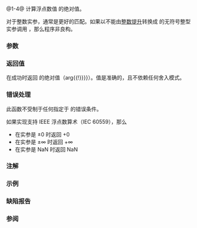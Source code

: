 {{cpp/title|abs{{small|(float)}}|fabs|fabsf|fabsl}}
{{cpp/numeric/math/navbar}}
{{dcl begin}}
{{dcl header|cmath}}
{{dcl header|cstdlib}}
{{dcl rev multi|num=1|dcl1=
float       abs( float num );
double      abs( double num );
long double abs( long double num );
|since2=c++23|dcl2=
constexpr /* floating-point-type */
            abs( /* floating-point-type */ num );
}}
{{dcl header|cmath}}
{{dcl rev multi|num=2|dcl1=
float       fabs ( float num );
double      fabs ( double num );
long double fabs ( long double num );
|since2=c++23|dcl2=
constexpr /* floating-point-type */
            fabs ( /* floating-point-type */ num );
}}
{{dcla|anchor=no|num=3|constexpr=c++23|since=c++11|
float       fabsf( float num );
}}
{{dcla|anchor=no|num=4|constexpr=c++23|since=c++11|
long double fabsl( long double num );
}}
{{dcl h|[[#注解|额外重载]] {{mark since c++11}}}}
{{dcl header|cmath}}
{{dcla|anchor=no|num=A|constexpr=c++23|since=c++11|
template&lt; class Integer &gt;
double      fabs ( Integer num );
}}
{{dcl end}}

@1-4@ 计算浮点数值 {{c|num}} 的绝对值。{{rev inl|since=c++23|标准库提供所有以无 cv 限定的浮点数类型作为参数 {{c|num}} 的类型的 {{tt|std::abs}} 和 {{tt|std::fabs}} 重载。}}

{{rrev|since=c++11|
@A@ 为所有整数类型提供额外重载，将它们当做 {{c/core|double}}。
}}

对于整数实参，{{rlp|abs|{{tt|std::abs}} 的整数重载}}通常是更好的匹配。如果以不能由[[cpp/language/implicit conversion#整数提升|整数提升]]转换成 {{c/core|int}} 的无符号整型实参调用 {{tt|std::abs}}，那么程序非良构。

===参数===
{{par begin}}
{{par|arg|浮点数或整数}}
{{par end}}

===返回值===
在成功时返回 {{c|arg}} 的绝对值（{{tt|{{!}}arg{{!}}}}）。值是准确的，且不依赖任何舍入模式。

===错误处理===
此函数不受制于任何指定于 {{lc|math_errhandling}} 的错误条件。

如果实现支持 IEEE 浮点数算术（IEC 60559），那么
* 在实参是 ±0 时返回 +0
* 在实参是 ±∞ 时返回 +∞
* 在实参是 NaN 时返回 NaN

===注解===
{{cpp/numeric/math/additional integer overload note|fabs}}

===示例===
{{example
|code=
#include &lt;cmath&gt;
#include &lt;iostream&gt;

int main()
{
    std::cout &lt;&lt; "abs(+3.0) = " &lt;&lt; std::abs(+3.0) &lt;&lt; '\n'
              &lt;&lt; "abs(-3.0) = " &lt;&lt; std::abs(-3.0) &lt;&lt; '\n';
    
    // 特殊值
    std::cout &lt;&lt; "abs(-0.0) = " &lt;&lt; std::abs(-0.0) &lt;&lt; '\n'
              &lt;&lt; "abs(-Inf) = " &lt;&lt; std::abs(-INFINITY) &lt;&lt; '\n'
              &lt;&lt; "abs(-NaN) = " &lt;&lt; std::abs(-NAN) &lt;&lt; '\n';
}
|p=true
|output=
abs(+3.0) = 3
abs(-3.0) = 3
abs(-0.0) = 0
abs(-Inf) = inf
abs(-NaN) = nan
}}

===缺陷报告===
{{dr list begin}}
{{dr list item|std=C++98|wg=lwg|dr=2192|before={{tt|std::abs}} 的重载不一致地在两个标头声明|after=在两个标头中都声明这些重载}}
{{dr list item|std=C++11|wg=lwg|dr=2735|before=错误地要求了 {{tt|std::abs}} 的对整数类型返回 {{c/core|double}} 的重载|after=移除该要求}}
{{dr list end}}

===参阅===
{{dsc begin}}
{{dsc inc|cpp/numeric/math/dsc abs}}
{{dsc inc|cpp/numeric/math/dsc copysign}}
{{dsc inc|cpp/numeric/math/dsc signbit}}
{{dsc inc|cpp/numeric/complex/dsc abs}}
{{dsc inc|cpp/numeric/valarray/dsc abs}}
{{dsc see c|c/numeric/math/fabs}}
{{dsc end}}

{{langlinks|de|en|es|fr|it|ja|pl|pt|ru}}